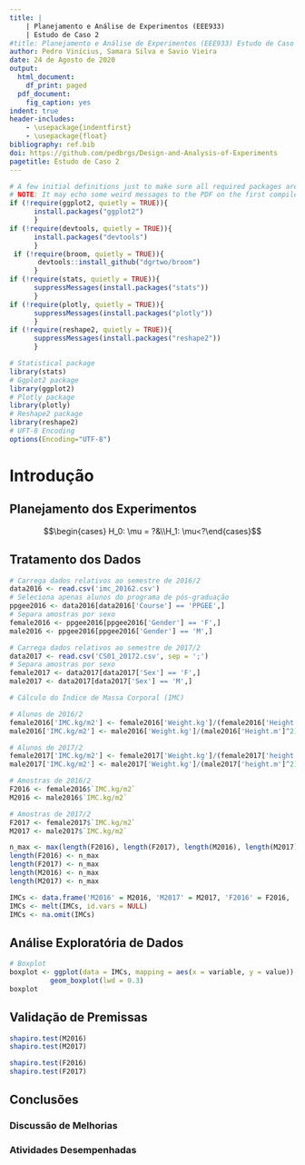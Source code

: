 ```yaml
---
title: |
    | Planejamento e Análise de Experimentos (EEE933)
    | Estudo de Caso 2
#title: Planejamento e Análise de Experimentos (EEE933) Estudo de Caso 1
author: Pedro Vinícius, Samara Silva e Savio Vieira
date: 24 de Agosto de 2020
output:
  html_document:
    df_print: paged
  pdf_document:
    fig_caption: yes
indent: true
header-includes: 
    - \usepackage{indentfirst}
    - \usepackage{float}
bibliography: ref.bib
doi: https://github.com/pedbrgs/Design-and-Analysis-of-Experiments
pagetitle: Estudo de Caso 2
---
```


```r
# A few initial definitions just to make sure all required packages are installed. Change as needed.
# NOTE: It may echo some weird messages to the PDF on the first compile (package installation messages). Run twice and the problem will (hopefully) go away. 
if (!require(ggplot2, quietly = TRUE)){
      install.packages("ggplot2")
      }
if (!require(devtools, quietly = TRUE)){
      install.packages("devtools")
      }
 if (!require(broom, quietly = TRUE)){
       devtools::install_github("dgrtwo/broom")
      }
if (!require(stats, quietly = TRUE)){
      suppressMessages(install.packages("stats"))
      }
if (!require(plotly, quietly = TRUE)){
      suppressMessages(install.packages("plotly"))
      }
if (!require(reshape2, quietly = TRUE)){
      suppressMessages(install.packages("reshape2"))
      }
```


```r
# Statistical package 
library(stats)
# Ggplot2 package
library(ggplot2)
# Plotly package
library(plotly)
# Reshape2 package
library(reshape2)
# UFT-8 Encoding
options(Encoding="UTF-8")
```

# Introdução

## Planejamento dos Experimentos

$$\begin{cases} H_0: \mu = ?&\\H_1: \mu<?\end{cases}$$

## Tratamento dos Dados

```r
# Carrega dados relativos ao semestre de 2016/2
data2016 <- read.csv('imc_20162.csv')
# Seleciona apenas alunos do programa de pós-graduação
ppgee2016 <- data2016[data2016['Course'] == 'PPGEE',]
# Separa amostras por sexo
female2016 <- ppgee2016[ppgee2016['Gender'] == 'F',]
male2016 <- ppgee2016[ppgee2016['Gender'] == 'M',]
```

```r
# Carrega dados relativos ao semestre de 2017/2
data2017 <- read.csv('CS01_20172.csv', sep = ';')
# Separa amostras por sexo
female2017 <- data2017[data2017['Sex'] == 'F',]
male2017 <- data2017[data2017['Sex'] == 'M',]
```

```r
# Cálculo do Índice de Massa Corporal (IMC)

# Alunos de 2016/2
female2016['IMC.kg/m2'] <- female2016['Weight.kg']/(female2016['Height.m']^2)
male2016['IMC.kg/m2'] <- male2016['Weight.kg']/(male2016['Height.m']^2)

# Alunos de 2017/2
female2017['IMC.kg/m2'] <- female2017['Weight.kg']/(female2017['height.m']^2)
male2017['IMC.kg/m2'] <- male2017['Weight.kg']/(male2017['height.m']^2)
```

```r

# Amostras de 2016/2
F2016 <- female2016$`IMC.kg/m2`
M2016 <- male2016$`IMC.kg/m2`

# Amostras de 2017/2
F2017 <- female2017$`IMC.kg/m2`
M2017 <- male2017$`IMC.kg/m2`
```

```r
n_max <- max(length(F2016), length(F2017), length(M2016), length(M2017))
length(F2016) <- n_max
length(F2017) <- n_max
length(M2016) <- n_max
length(M2017) <- n_max

IMCs <- data.frame('M2016' = M2016, 'M2017' = M2017, 'F2016' = F2016, 'F2017' = F2017)
IMCs <- melt(IMCs, id.vars = NULL)
IMCs <- na.omit(IMCs)
```

## Análise Exploratória de Dados

```r
# Boxplot
boxplot <- ggplot(data = IMCs, mapping = aes(x = variable, y = value)) + 
          geom_boxplot(lwd = 0.3) 
boxplot
```

## Validação de Premissas

```r
shapiro.test(M2016)
shapiro.test(M2017)
```

```r
shapiro.test(F2016)
shapiro.test(F2017)
```

## Conclusões


### Discussão de Melhorias


### Atividades Desempenhadas



\renewcommand\refname{Referências}
\bibliographystyle{plain}
\bibliography{ref}